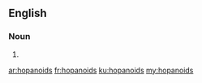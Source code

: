 ==English==

===Noun===
{{head|en|plural}}

# {{plural of|hopanoid|lang=en}}

[[ar:hopanoids]]
[[fr:hopanoids]]
[[ku:hopanoids]]
[[my:hopanoids]]